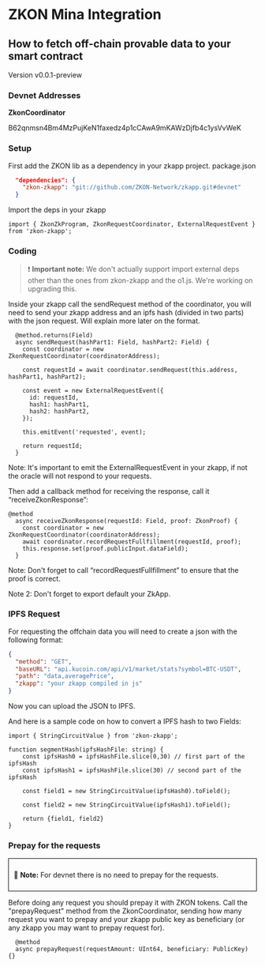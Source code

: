# ZKON Mina Integration

## How to fetch off-chain provable data to your smart contract

Version v0.0.1-preview

### Devnet Addresses

**ZkonCoordinator**

B62qnmsn4Bm4MzPujKeN1faxedz4p1cCAwA9mKAWzDjfb4c1ysVvWeK

### Setup

First add the ZKON lib as a dependency in your zkapp project. 
package.json

```json filename="Typescript" copy
  "dependencies": {
    "zkon-zkapp": "git://github.com/ZKON-Network/zkapp.git#devnet"
  }
```

Import the deps in your zkapp

```tsx filename="Typescript" copy
import { ZkonZkProgram, ZkonRequestCoordinator, ExternalRequestEvent } from 'zkon-zkapp';
```

### Coding

> ❗ **Important note:** We don't actually support import external deps other than the ones from zkon-zkapp and the o1.js. We're working on upgrading this.

Inside your zkapp call the sendRequest method of the coordinator, you will need to send your zkapp address and an ipfs hash (divided in two parts) with the json request. Will explain more later on the format. 

```tsx filename="Typescript" copy
  @method.returns(Field)
  async sendRequest(hashPart1: Field, hashPart2: Field) {
    const coordinator = new ZkonRequestCoordinator(coordinatorAddress);
    
    const requestId = await coordinator.sendRequest(this.address, hashPart1, hashPart2);

    const event = new ExternalRequestEvent({
      id: requestId,
      hash1: hashPart1,
      hash2: hashPart2,      
    });
    
    this.emitEvent('requested', event);

    return requestId;
  }
```

Note: It's important to emit the ExternalRequestEvent in your zkapp, if not the oracle will not respond to your requests. 

Then add a callback method for receiving the response, call it “receiveZkonResponse”:

```tsx filename="Typescript" copy
@method
  async receiveZkonResponse(requestId: Field, proof: ZkonProof) {
    const coordinator = new ZkonRequestCoordinator(coordinatorAddress);
    await coordinator.recordRequestFullfillment(requestId, proof);
    this.response.set(proof.publicInput.dataField); 
  }
```

Note: Don't forget to call “recordRequestFullfillment” to ensure that the proof is correct.

Note 2: Don't forget to export default your ZkApp. 

### IPFS Request

For requesting the offchain data you will need to create a json with the following format: 

```json filename="Typescript" copy
{
  "method": "GET",
  "baseURL": "api.kucoin.com/api/v1/market/stats?symbol=BTC-USDT",
  "path": "data,averagePrice",
  "zkapp": "your zkapp compiled in js"
}
```

Now you can upload the JSON to IPFS.

And here is a sample code on how to convert a IPFS hash to two Fields:

```tsx filename="Typescript" copy
import { StringCircuitValue } from 'zkon-zkapp';

function segmentHash(ipfsHashFile: string) {
    const ipfsHash0 = ipfsHashFile.slice(0,30) // first part of the ipfsHash
    const ipfsHash1 = ipfsHashFile.slice(30) // second part of the ipfsHash
      
    const field1 = new StringCircuitValue(ipfsHash0).toField();
    
    const field2 = new StringCircuitValue(ipfsHash1).toField();
  
    return {field1, field2}
}
```

### Prepay for the requests

<div style="border:1px solid black; padding: 10px;">
  <p>📝 <strong>Note:</strong> For devnet there is no need to prepay for the requests.</p>
</div>

Before doing any request you should prepay it with ZKON tokens. Call the "prepayRequest" method from the ZkonCoordinator, sending how many request you want to prepay and your zkapp public key as beneficiary (or any zkapp you may want to prepay request for).

```tsx filename="Typescript" copy
  @method 
  async prepayRequest(requestAmount: UInt64, beneficiary: PublicKey) {}
```